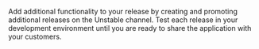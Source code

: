 Add additional functionality to your release by creating and promoting additional releases on the Unstable channel. Test each release in your development environment until you are ready to share the application with your customers. 